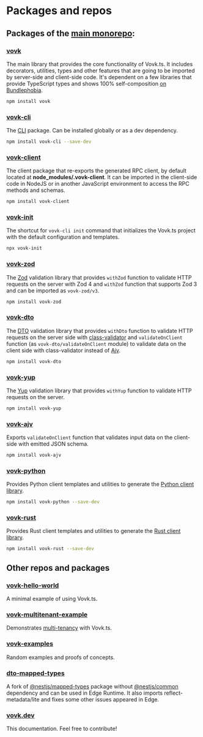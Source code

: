 # Packages and repos

## Packages of the [main monorepo](https://github.com/finom/vovk):

### [vovk](https://www.npmjs.com/package/vovk)

The main library that provides the core functionality of Vovk.ts. It includes decorators, utilities, types and other features that are going to be imported by server-side and client-side code. It's dependent on a few libraries that provide TypeScript types and shows 100% self-composition [on Bundlephobia](https://bundlephobia.com/package/vovk).

```sh npm2yarn
npm install vovk
```

### [vovk-cli](https://www.npmjs.com/package/vovk-cli)

The [CLI](/cli) package. Can be installed globally or as a dev dependency.

```sh npm2yarn
npm install vovk-cli --save-dev
```

### [vovk-client](https://www.npmjs.com/package/vovk-client)

The client package that re-exports the generated RPC client, by default located at **node_modules/.vovk-client**. It can be imported in the client-side code in NodeJS or in another JavaScript environment to access the RPC methods and schemas.

```sh npm2yarn
npm install vovk-client
```

### [vovk-init](https://www.npmjs.com/package/vovk-init)

The shortcut for `vovk-cli init` command that initializes the Vovk.ts project with the default configuration and templates.

```sh npm2yarn
npx vovk-init
```

### [vovk-zod](https://www.npmjs.com/package/vovk-zod)

The [Zod](/validation/zod) validation library that provides `withZod` function to validate HTTP requests on the server with Zod 4 and `withZod` function that supports Zod 3 and can be imported as `vovk-zod/v3`.

```sh npm2yarn
npm install vovk-zod
```

### [vovk-dto](https://www.npmjs.com/package/vovk-dto)

The [DTO](/validation/dto) validation library that provides `withDto` function to validate HTTP requests on the server side with [class-validator](https://www.npmjs.com/package/class-validator) and `validateOnClient` function (as `vovk-dto/validateOnClient` module) to validate data on the client side with class-validator instead of [Ajv](/validation/client#ajv).

```sh npm2yarn
npm install vovk-dto
```

### [vovk-yup](https://www.npmjs.com/package/vovk-yup)

The [Yup](/validation/yup) validation library that provides `withYup` function to validate HTTP requests on the server.

```sh npm2yarn
npm install vovk-yup
```

### [vovk-ajv](https://www.npmjs.com/package/vovk-ajv)

Exports `validateOnClient` function that validates input data on the client-side with emitted JSON schema.

```sh npm2yarn
npm install vovk-ajv
```

### [vovk-python](https://www.npmjs.com/package/vovk-python)

Provides Python client templates and utilities to generate the [Python client library](/python).

```sh npm2yarn
npm install vovk-python --save-dev
```

### [vovk-rust](https://www.npmjs.com/package/vovk-rust)

Provides Rust client templates and utilities to generate the [Rust client library](/rust).

```sh npm2yarn
npm install vovk-rust --save-dev
```

## Other repos and packages

### [vovk-hello-world](https://github.com/finom/vovk-hello-world)

A minimal example of using Vovk.ts.

### [vovk-multitenant-example](https://github.com/finom/vovk-multitenant-example)

Demonstrates [multi-tenancy](/multitenant) with Vovk.ts.

### [vovk-examples](https://vovk-examples.vercel.app/)

Random examples and proofs of concepts.

### [dto-mapped-types](https://github.com/finom/dto-mapped-types)

A fork of [@nestjs/mapped-types](https://www.npmjs.com/package/@nestjs/mapped-types) package without [@nestjs/common](https://www.npmjs.com/package/@nestjs/common) dependency and can be used in Edge Runtime. It also imports reflect-metadata/lite and fixes some other issues appeared in Edge.

### [vovk.dev](https://github.com/finom/vovk.dev)

This documentation. Feel free to contribute!
